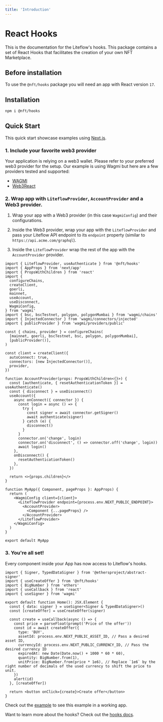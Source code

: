 ```yaml
---
title: 'Introduction'
---
```


# React Hooks

This is the documentation for the Liteflow's hooks. This package contains a set of React Hooks that facilitates the creation of your own NFT Marketplace.

## Before installation

To use the `@nft/hooks` package you will need an app with React version `17`.

## Installation

```bash
npm i @nft/hooks
```

## Quick Start

This quick start showcase examples using [Next.js](https://nextjs.org/docs/getting-started).

### 1. Include your favorite web3 provider

Your application is relying on a web3 wallet. Please refer to your preferred web3 provider for the setup. Our example is using Wagmi but here are a few providers tested and supported:

- [WAGMI](https://wagmi.sh/)
- [Web3React](https://github.com/Uniswap/web3-react)

### 2. Wrap app with `LiteflowProvider`, `AccountProvider` and a Web3 provider.

1. Wrap your app with a Web3 provider (in this case `WagmiConfig`) and their configurations.

2. Inside the Web3 provider, wrap your app with the `LiteflowProvider` and pass your Liteflow API endpoint to its `endpoint` property (similar to `https://api.acme.com/graphql`).

3. Inside the `LiteflowProvider` wrap the rest of the app with the `AccountProvider` provider.

```tsx
import { LiteflowProvider, useAuthenticate } from '@nft/hooks'
import { AppProps } from 'next/app'
import { PropsWithChildren } from 'react'
import {
  configureChains,
  createClient,
  goerli,
  mainnet,
  useAccount,
  useDisconnect,
  WagmiConfig,
} from 'wagmi'
import { bsc, bscTestnet, polygon, polygonMumbai } from 'wagmi/chains'
import { InjectedConnector } from 'wagmi/connectors/injected'
import { publicProvider } from 'wagmi/providers/public'

const { chains, provider } = configureChains(
  [mainnet, goerli, bscTestnet, bsc, polygon, polygonMumbai],
  [publicProvider()],
)

const client = createClient({
  autoConnect: true,
  connectors: [new InjectedConnector()],
  provider,
})

function AccountProvider(props: PropsWithChildren<{}>) {
  const [authenticate, { resetAuthenticationToken }] = useAuthenticate()
  const { disconnect } = useDisconnect()
  useAccount({
    async onConnect({ connector }) {
      const login = async () => {
        try {
          const signer = await connector.getSigner()
          await authenticate(signer)
        } catch (e) {
          disconnect()
        }
      }
      connector.on('change', login)
      connector.on('disconnect', () => connector.off('change', login))
      await login()
    },
    onDisconnect() {
      resetAuthenticationToken()
    },
  })

  return <>{props.children}</>
}

function MyApp({ Component, pageProps }: AppProps) {
  return (
    <WagmiConfig client={client}>
      <LiteflowProvider endpoint={process.env.NEXT_PUBLIC_ENDPOINT}>
        <AccountProvider>
          <Component {...pageProps} />
        </AccountProvider>
      </LiteflowProvider>
    </WagmiConfig>
  )
}

export default MyApp
```

### 3. You're all set!

Every component inside your App has now access to Liteflow's hooks.

```tsx
import { Signer, TypedDataSigner } from '@ethersproject/abstract-signer'
import { useCreateOffer } from '@nft/hooks'
import { BigNumber } from 'ethers'
import { useCallback } from 'react'
import { useSigner } from 'wagmi'

export default function Home(): JSX.Element {
  const { data: signer } = useSigner<Signer & TypedDataSigner>()
  const [createOffer] = useCreateOffer(signer)

  const create = useCallback(async () => {
    const price = parseFloat(prompt('Price of the offer'))
    const id = await createOffer({
      type: 'BUY',
      assetId: process.env.NEXT_PUBLIC_ASSET_ID, // Pass a desired asset ID,
      currencyId: process.env.NEXT_PUBLIC_CURRENCY_ID, // Pass the desired currency ID
      expiredAt: new Date(Date.now() + 1000 * 60 * 60),
      quantity: BigNumber.from(1),
      unitPrice: BigNumber.from(price * 1e6), // Replace `1e6` by the right number of decimals of the used currency to shift the price to unit.
    })
    alert(id)
  }, [createOffer])

  return <button onClick={create}>Create offer</button>
}
```

Check out the [example](https://github.com/liteflow-labs/liteflow-js/tree/main/example) to see this example in a working app.

Want to learn more about the hooks? Check out the [hooks docs](./hooks).
